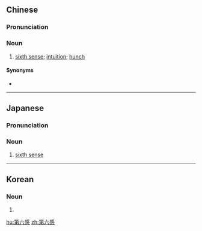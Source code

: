 ==Chinese==
{{zh-forms}}
{{zh-wp}}

===Pronunciation===
{{zh-pron
|m=dìliùgǎn
|c=dai6 luk6 gam2
|mn=tē-la̍k-kám
|cat=n
}}

===Noun===
{{zh-noun}}

# [[sixth sense]]; [[intuition]]; [[hunch]]

====Synonyms====
* {{zh-l|第六感覺}}

----

==Japanese==
{{wikipedia|lang=ja}}
{{ja-kanjitab|だい|ろく|k2=ろっ|かん|yomi=o}}

===Pronunciation===
{{ja-pron|だいろっかん|y=o}}

===Noun===
{{ja-noun|だいろっかん}}

# [[sixth sense]]

----

==Korean==
{{ko-hanjatab}}

===Noun===
{{ko-noun|hangeul=제육감}}

# {{hanja form of|제육감|[[sixth sense]]}}

[[hu:第六感]]
[[zh:第六感]]